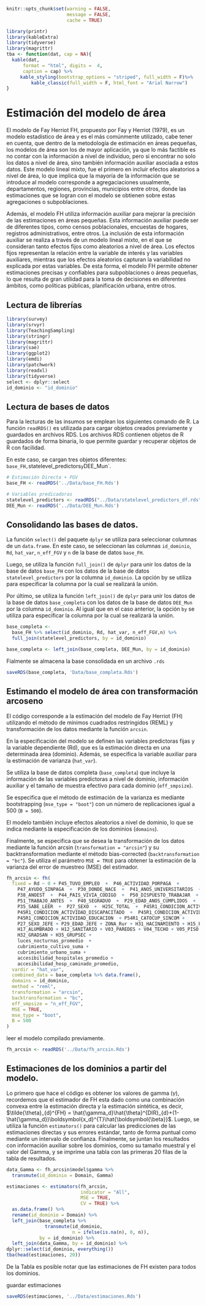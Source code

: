 ```r
knitr::opts_chunk$set(warning = FALSE, 
                      message = FALSE,
                      cache = TRUE)

library(printr)
library(kableExtra)
library(tidyverse)
library(magrittr)
tba <- function(dat, cap = NA){
  kable(dat,
      format = "html", digits =  4,
      caption = cap) %>% 
     kable_styling(bootstrap_options = "striped", full_width = F)%>%
         kable_classic(full_width = F, html_font = "Arial Narrow")
}
```

# Estimación del modelo de área 

El modelo de Fay Herriot FH, propuesto por Fay y Herriot (1979), es un modelo estadístico de área y es el más comúnmente utilizado, cabe tener en cuenta, que dentro de la metodología de estimación en áreas pequeñas, los modelos de área son los de mayor aplicación, ya que lo más factible es no contar con la información a nivel de individuo, pero si encontrar no solo los datos a nivel de área, sino también información auxiliar asociada a estos datos. Este modelo lineal mixto, fue el primero en incluir efectos aleatorios a nivel de área, lo que implica que la mayoría de la información que se introduce al modelo corresponde a agregaciaciones usualmente, departamentos, regiones, provincias, municipios entre otros, donde las estimaciones que se logran con el modelo se obtienen sobre estas agregaciones o subpoblaciones.

Además, el modelo FH utiliza información auxiliar para mejorar la precisión de las estimaciones en áreas pequeñas. Esta información auxiliar puede ser de diferentes tipos, como censos poblacionales, encuestas de hogares, registros administrativos, entre otros. La inclusión de esta información auxiliar se realiza a través de un modelo lineal mixto, en el que se consideran tanto efectos fijos como aleatorios a nivel de área. Los efectos fijos representan la relación entre la variable de interés y las variables auxiliares, mientras que los efectos aleatorios capturan la variabilidad no explicada por estas variables. De esta forma, el modelo FH permite obtener estimaciones precisas y confiables para subpoblaciones o áreas pequeñas, lo que resulta de gran utilidad para la toma de decisiones en diferentes ámbitos, como políticas públicas, planificación urbana, entre otros.


## Lectura de librerías

```r
library(survey)
library(srvyr)
library(TeachingSampling)
library(stringr)
library(magrittr)
library(sae)
library(ggplot2)
library(emdi)
library(patchwork)
library(readxl)
library(tidyverse)
select <- dplyr::select
id_dominio <- "id_dominio"
```



## Lectura de bases de datos 

Para la lecturas de las insumos se emplean los siguientes comando de R. La función `readRDS()` es utilizada para cargar objetos creados previamente y guardados en archivos RDS. Los archivos RDS contienen objetos de R guardados de forma binaria, lo que permite guardar y recuperar objetos de R con facilidad.

En este caso, se cargan tres objetos diferentes: `base_FH, `statelevel_predictors` y `DEE_Mun`.

```r
# Estimación Directa + FGV
base_FH <- readRDS('../Data/base_FH.Rds')

# Variables predicadoras 
statelevel_predictors <- readRDS("../Data/statelevel_predictors_df.rds")
DEE_Mun <- readRDS('../Data/DEE_Mun.Rds') 

```

## Consolidando las bases de datos. 

La función `select()` del paquete `dplyr` se utiliza para seleccionar columnas de un `data.frame`. En este caso, se seleccionan las columnas `id_dominio`, `Rd`, `hat_var`, `n_eff_FGV` y `n` de la base de datos `base_FH`.

Luego, se utiliza la función `full_join()` de `dplyr` para unir los datos de la base de datos `base_FH` con los datos de la base de datos `statelevel_predictors` por la columna `id_dominio`. La opción by se utiliza para especificar la columna por la cual se realizará la unión.

Por último, se utiliza la función `left_join()` de `dplyr` para unir los datos de la base de datos `base_completa` con los datos de la base de datos `DEE_Mun` por la columna `id_dominio`. Al igual que en el caso anterior, la opción `by` se utiliza para especificar la columna por la cual se realizará la unión.

```r
base_completa <-
  base_FH %>% select(id_dominio, Rd, hat_var, n_eff_FGV,n) %>%
  full_join(statelevel_predictors, by = id_dominio)

base_completa <- left_join(base_completa, DEE_Mun, by = id_dominio)
```

Fialmente se almacena la base consolidada en un archivo `.rds`

```r
saveRDS(base_completa, 'Data/base_completa.Rds')
```

## Estimando el modelo de área con transformación arcoseno

El código corresponde a la estimación del modelo de Fay Herriot (FH) utilizando el método de mínimos cuadrados restringidos (REML) y transformación de los datos mediante la función `arcsin`.

En la especificación del modelo se definen las variables predictoras fijas y la variable dependiente (Rd), que es la estimación directa en una determinada área (dominio). Además, se especifica la variable auxiliar para la estimación de varianza (`hat_var`).

Se utiliza la base de datos completa (`base_completa`) que incluye la información de las variables predictoras a nivel de dominio, información auxiliar y el tamaño de muestra efectivo para cada dominio (`eff_smpsize`).

Se especifica que el método de estimación de la varianza es mediante bootstrapping (`mse_type = "boot"`) con un número de replicaciones igual a 500 (`B = 500`).

El modelo también incluye efectos aleatorios a nivel de dominio, lo que se indica mediante la especificación de los dominios (`domains`).

Finalmente, se especifica que se desea la transformación de los datos mediante la función arcsin (`transformation = "arcsin"`) y su backtransformation mediante el método bias-corrected (`backtransformation = "bc"`). Se utiliza el parámetro `MSE = TRUE` para obtener la estimación de la varianza del error de muestreo (MSE) del estimador.


```r
fh_arcsin <- fh(
  fixed = Rd ~ 0 + P45_TUVO_EMPLEO  +  P46_ACTIVIDAD_PORPAGA  +
    P47_AYUDO_SINPAGA  +  P30_DONDE_NACE  +  P41_ANOS_UNIVERSITARIOS  +
    P38_ANOEST  +  P44_PAIS_VIVIA_CODIGO  +  P50_DISPUESTO_TRABAJAR  +
    P51_TRABAJO_ANTES  +  P40_SEGRADUO  +  P29_EDAD_ANOS_CUMPLIDOS  +
    P35_SABE_LEER  +  P27_SEXO  +  H25C_TOTAL  +  P45R1_CONDICION_ACTIVIDAD_OCUPADO  +
    P45R1_CONDICION_ACTIVIDAD_DISCAPACITADO  +  P45R1_CONDICION_ACTIVIDAD_1erTrabajo  +
    P45R1_CONDICION_ACTIVIDAD_EDUCACION  + P54R1_CATOCUP_SINCOM +
    P27_SEXO_JEFE + P29_EDAD_JEFE + ZONA_Rur + H31_HACINAMIENTO + H15_PROCEDENCIA_AGUA +
    H17_ALUMBRADO + H12_SANITARIO + V03_PAREDES + V04_TECHO + V05_PISO +
    H32_GRADSAN + H35_GRUPSEC +
    luces_nocturnas_promedio  +
    cubrimiento_cultivo_suma +
    cubrimiento_urbano_suma +
    accesibilidad_hospitales_promedio +
    accesibilidad_hosp_caminado_promedio,
  vardir = "hat_var",
  combined_data = base_completa %>% data.frame(),
  domains = id_dominio,
  method = "reml",
  transformation = "arcsin",
  backtransformation = "bc",
  eff_smpsize = "n_eff_FGV",
  MSE = TRUE,
  mse_type = "boot",
  B = 500
)

```
leer el modelo compilado previamente.
```r
fh_arcsin <- readRDS('../Data/fh_arcsin.Rds')
```

## Estimaciones de los dominios a partir del modelo. 

Lo primero que hace el código es obtener los valores de gamma ($\gamma$), recordemos que el estimador de FH esta dado como una combinación convexa entre la estimación directa y la estimación sintética, es decir, $\tilde{\theta}_{d}^{FH}  =  \hat{\gamma_d}\hat{\theta}^{DIR}_{d}+(1-\hat{\gamma_d})\boldsymbol{x_d}^{T}\hat{\boldsymbol{\beta}}$. Luego, se utiliza la función `estimators()` para calcular las predicciones de las estimaciones directas y sus errores estándar, tanto de forma puntual como mediante un intervalo de confianza. Finalmente, se juntan los resultados con información auxiliar sobre los dominios, como su tamaño muestral y el valor del  Gamma, y se imprime una tabla con las primeras 20 filas de la tabla de resultados.

```r
data_Gamma <- fh_arcsin$model$gamma %>% 
  transmute(id_dominio = Domain, Gamma)

estimaciones <- estimators(fh_arcsin,
                           indicator = "All",
                           MSE = TRUE,
                           CV = TRUE) %>%
  as.data.frame() %>%
  rename(id_dominio = Domain) %>%
  left_join(base_completa %>%
              transmute(id_dominio,
                        n = ifelse(is.na(n), 0, n)),
            by = id_dominio) %>%
  left_join(data_Gamma, by = id_dominio) %>%
dplyr::select(id_dominio, everything())
tba(head(estimaciones, 20))
```

De la Tabla es posible notar que las estimaciones de FH existen para todos los dominios. 

guardar estimaciones

```r
saveRDS(estimaciones, '../Data/estimaciones.Rds')
```

